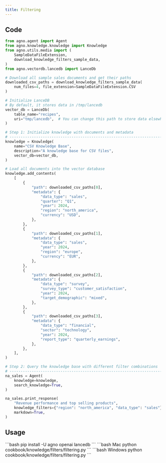 ```yaml
---
title: Filtering
---
```


## Code

```python
from agno.agent import Agent
from agno.knowledge.knowledge import Knowledge
from agno.utils.media import (
    SampleDataFileExtension,
    download_knowledge_filters_sample_data,
)
from agno.vectordb.lancedb import LanceDb

# Download all sample sales documents and get their paths
downloaded_csv_paths = download_knowledge_filters_sample_data(
    num_files=4, file_extension=SampleDataFileExtension.CSV
)

# Initialize LanceDB
# By default, it stores data in /tmp/lancedb
vector_db = LanceDb(
    table_name="recipes",
    uri="tmp/lancedb",  # You can change this path to store data elsewhere
)

# Step 1: Initialize knowledge with documents and metadata
# -----------------------------------------------------------------------------
knowledge = Knowledge(
    name="CSV Knowledge Base",
    description="A knowledge base for CSV files",
    vector_db=vector_db,
)

# Load all documents into the vector database
knowledge.add_contents(
    [
        {
            "path": downloaded_csv_paths[0],
            "metadata": {
                "data_type": "sales",
                "quarter": "Q1",
                "year": 2024,
                "region": "north_america",
                "currency": "USD",
            },
        },
        {
            "path": downloaded_csv_paths[1],
            "metadata": {
                "data_type": "sales",
                "year": 2024,
                "region": "europe",
                "currency": "EUR",
            },
        },
        {
            "path": downloaded_csv_paths[2],
            "metadata": {
                "data_type": "survey",
                "survey_type": "customer_satisfaction",
                "year": 2024,
                "target_demographic": "mixed",
            },
        },
        {
            "path": downloaded_csv_paths[3],
            "metadata": {
                "data_type": "financial",
                "sector": "technology",
                "year": 2024,
                "report_type": "quarterly_earnings",
            },
        },
    ],
)

# Step 2: Query the knowledge base with different filter combinations
# ------------------------------------------------------------------------------
na_sales = Agent(
    knowledge=knowledge,
    search_knowledge=True,
)

na_sales.print_response(
    "Revenue performance and top selling products",
    knowledge_filters={"region": "north_america", "data_type": "sales"},
    markdown=True,
)       

```

## Usage

<Steps>
  <Step title="Install libraries">
    ```bash
    pip install -U agno openai lancedb
    ```
  </Step>   
  <Step title="Run the example">
    <CodeGroup>
    ```bash Mac
    python cookbook/knowledge/filters/filtering.py
    ```
        ```bash Windows
    python cookbook/knowledge/filters/filtering.py
    ``` 
    </CodeGroup>
  </Step>
</Steps>    